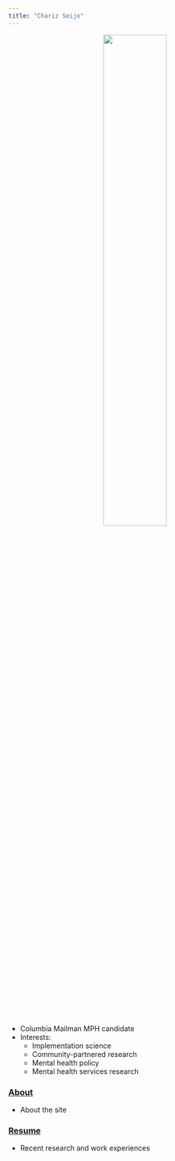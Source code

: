 ```yaml
---
title: "Chariz Seijo"
---
```


<center> <img src="images/chariz.jpg" style="width:50%"> </center>

* Columbia Mailman MPH candidate
* Interests: 
    - Implementation science
    - Community-partnered research
    - Mental health policy
    - Mental health services research

### [About](about.html)

* About the site

### [Resume](resume.html)

* Recent research and work experiences
